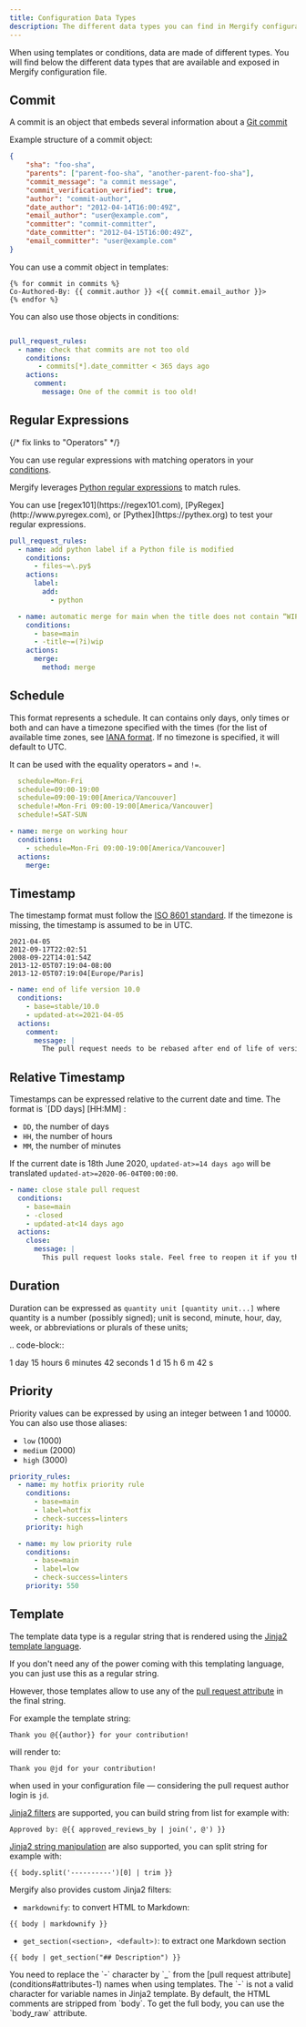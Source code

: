 ```yaml
---
title: Configuration Data Types
description: The different data types you can find in Mergify configuration file
---
```



When using templates or conditions, data are made of different types. You will
find below the different data types that are available and exposed in Mergify
configuration file.


## Commit

A commit is an object that embeds several information about a [Git
commit](https://docs.github.com/en/pull-requests/committing-changes-to-your-project/creating-and-editing-commits/about-commits)

Example structure of a commit object:

```json
{
    "sha": "foo-sha",
    "parents": ["parent-foo-sha", "another-parent-foo-sha"],
    "commit_message": "a commit message",
    "commit_verification_verified": true,
    "author": "commit-author",
    "date_author": "2012-04-14T16:00:49Z",
    "email_author": "user@example.com",
    "committer": "commit-committer",
    "date_committer": "2012-04-15T16:00:49Z",
    "email_committer": "user@example.com"
}
```

You can use a commit object in templates:


```jinja2
{% for commit in commits %}
Co-Authored-By: {{ commit.author }} <{{ commit.email_author }}>
{% endfor %}
```

You can also use those objects in conditions:

```yaml

pull_request_rules:
  - name: check that commits are not too old
    conditions:
       - commits[*].date_committer < 365 days ago
    actions:
      comment:
        message: One of the commit is too old!
```

## Regular Expressions

{/* fix links to "Operators" */}

You can use regular expressions with matching operators in your [conditions](conditions).

Mergify leverages [Python regular expressions](https://docs.python.org/3/library/re.html) to match rules.

<Alert>
   You can use [regex101](https://regex101.com),
   [PyRegex](http://www.pyregex.com), or [Pythex](https://pythex.org) to test your
   regular expressions.
</Alert>

```yaml
pull_request_rules:
  - name: add python label if a Python file is modified
    conditions:
      - files~=\.py$
    actions:
      label:
        add:
          - python

  - name: automatic merge for main when the title does not contain “WIP” (ignoring case)
    conditions:
      - base=main
      - -title~=(?i)wip
    actions:
      merge:
        method: merge
```

## Schedule

This format represents a schedule. It can contains only days, only times or
both and can have a timezone specified with the times (for the list of
available time zones, see [IANA format](https://www.iana.org/time-zones). If no
timezone is specified, it will default to UTC.

It can be used with the equality operators `=` and `!=`.

```yaml
  schedule=Mon-Fri
  schedule=09:00-19:00
  schedule=09:00-19:00[America/Vancouver]
  schedule!=Mon-Fri 09:00-19:00[America/Vancouver]
  schedule!=SAT-SUN
```

```yaml
- name: merge on working hour
  conditions:
    - schedule=Mon-Fri 09:00-19:00[America/Vancouver]
  actions:
    merge:
```


## Timestamp

The timestamp format must follow the [ISO 8601
standard](https://en.wikipedia.org/wiki/ISO_8601). If the timezone is missing,
the timestamp is assumed to be in UTC.

```
2021-04-05
2012-09-17T22:02:51
2008-09-22T14:01:54Z
2013-12-05T07:19:04-08:00
2013-12-05T07:19:04[Europe/Paris]
```

```yaml
- name: end of life version 10.0
  conditions:
    - base=stable/10.0
    - updated-at<=2021-04-05
  actions:
    comment:
      message: |
        The pull request needs to be rebased after end of life of version 10.0
```

## Relative Timestamp

Timestamps can be expressed relative to the current date and time. The format
is `[DD days] [HH:MM] :

* `DD`, the number of days
* `HH`, the number of hours
* `MM`, the number of minutes

If the current date is 18th June 2020, `updated-at>=14 days ago` will be
translated `updated-at>=2020-06-04T00:00:00`.

```yaml
- name: close stale pull request
  conditions:
    - base=main
    - -closed
    - updated-at<14 days ago
  actions:
    close:
      message: |
        This pull request looks stale. Feel free to reopen it if you think it's a mistake.
```

## Duration

Duration can be expressed as `quantity unit [quantity unit...]` where quantity
is a number (possibly signed); unit is second, minute, hour, day, week, or
abbreviations or plurals of these units;

.. code-block::

   1 day 15 hours 6 minutes 42 seconds
   1 d 15 h 6 m 42 s

## Priority

Priority values can be expressed by using an integer between 1 and 10000.
You can also use those aliases:
* `low` (1000)
* `medium` (2000)
* `high` (3000)

```yaml
priority_rules:
  - name: my hotfix priority rule
    conditions:
      - base=main
      - label=hotfix
      - check-success=linters
    priority: high

  - name: my low priority rule
    conditions:
      - base=main
      - label=low
      - check-success=linters
    priority: 550
```

## Template

The template data type is a regular string that is rendered using the [Jinja2
template language](https://jinja.palletsprojects.com/templates/).

If you don't need any of the power coming with this templating language, you
can just use this as a regular string.

However, those templates allow to use any of the [pull request attribute](conditions/#attributes-11) in the final
string.

For example the template string:

```jinja2
Thank you @{{author}} for your contribution!
```

will render to:

```
Thank you @jd for your contribution!
```

when used in your configuration file — considering the pull request author
login is ``jd``.

[Jinja2
filters](https://jinja.palletsprojects.com/en/3.0.x/templates/#builtin-filters)
are supported, you can build string from list for example with:

```jinja2
Approved by: @{{ approved_reviews_by | join(', @') }}
```

[Jinja2 string
manipulation](https://jinja.palletsprojects.com/en/3.0.x/templates/#python-methods>)
are also supported, you can split string for example with:

```jinja2
{{ body.split('----------')[0] | trim }}
```

Mergify also provides custom Jinja2 filters:

* `markdownify`: to convert HTML to Markdown:

```jinja2
{{ body | markdownify }}
```

* `get_section(<section>, <default>)`: to extract one Markdown section

```jinja2
{{ body | get_section("## Description") }}
```

<Alert>
   You need to replace the `-` character by `_` from the [pull request attribute](conditions#attributes-1) names when
   using templates. The `-` is not a valid character for variable names in
   Jinja2 template.
</Alert>

<Alert>
   By default, the HTML comments are stripped from `body`. To get the full
   body, you can use the `body_raw` attribute.
</Alert>
